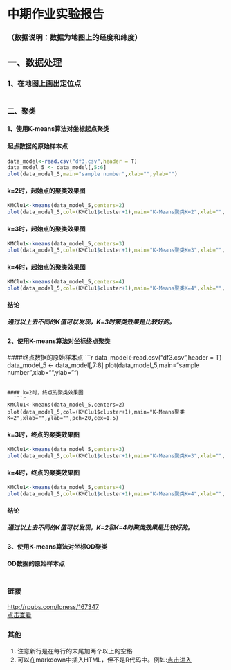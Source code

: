 # 中期作业实验报告
### （数据说明：数据为地图上的经度和纬度）
## 一、数据处理  
### 1、在地图上画出定位点   
  ```{r}


```     
### 二、聚类

#### 1、使用K-means算法对坐标起点聚类
####  起点数据的原始样本点
  ```{r}
data_model<-read.csv("df3.csv",header = T)
data_model_5 <- data_model[,5:6]
plot(data_model_5,main="sample number",xlab="",ylab="")

```   

#### k=2时，起始点的聚类效果图
  ```{r}
KMClu1<-kmeans(data_model_5,centers=2)
plot(data_model_5,col=(KMClu1$cluster+1),main="K-Means聚类K=2",xlab="",ylab="",pch=20,cex=1.5)
``` 

####  k=3时，起始点的聚类效果图
  ```{r}
KMClu1<-kmeans(data_model_5,centers=3)
plot(data_model_5,col=(KMClu1$cluster+1),main="K-Means聚类K=3",xlab="",ylab="",pch=20,cex=1.5)
```

####  k=4时，起始点的聚类效果图
  ```{r}
KMClu1<-kmeans(data_model_5,centers=4)
plot(data_model_5,col=(KMClu1$cluster+1),main="K-Means聚类K=4",xlab="",ylab="",pch=20,cex=1.5)
```

####  结论
##### 通过以上去不同的K值可以发现，K=3时聚类效果是比较好的。

#### 2、使用K-means算法对坐标终点聚类

####终点数据的原始样本点
  ```{r}
data_model<-read.csv("df3.csv",header = T)
data_model_5 <- data_model[,7:8]
plot(data_model_5,main="sample number",xlab="",ylab="")

```   

#### k=2时，终点的聚类效果图
  ```{r}
KMClu1<-kmeans(data_model_5,centers=2)
plot(data_model_5,col=(KMClu1$cluster+1),main="K-Means聚类K=2",xlab="",ylab="",pch=20,cex=1.5)
``` 

####  k=3时，终点的聚类效果图
  ```{r}
KMClu1<-kmeans(data_model_5,centers=3)
plot(data_model_5,col=(KMClu1$cluster+1),main="K-Means聚类K=3",xlab="",ylab="",pch=20,cex=1.5)
```

####  k=4时，终点的聚类效果图
  ```{r}
KMClu1<-kmeans(data_model_5,centers=4)
plot(data_model_5,col=(KMClu1$cluster+1),main="K-Means聚类K=4",xlab="",ylab="",pch=20,cex=1.5)
```

####  结论
##### 通过以上去不同的K值可以发现，K=2和K=4时聚类效果是比较好的。

#### 3、使用K-means算法对坐标OD聚类
####  OD数据的原始样本点
  ```{r}

```    

### 链接   
<http://rpubs.com/loness/167347>   
[点击查看](http://rpubs.com/loness/167347)   


### 其他
1. 注意新行是在每行的末尾加两个以上的空格
2. 可以在markdown中插入HTML，但不是R代码中。例如:<a  href="http://rpubs.com/loness/167347">点击进入</a>